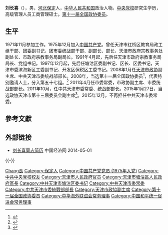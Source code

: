 '''刘长喜'''（{{bd|1955年|5月|}}），男，[[河北|河北]][[保定|保定]]人，[[中华人民共和国|中华人民共和国]]政治人物。[[中央党校|中央党校]]研究生学历，高级管理人员工商管理硕士。[[第十一届全国政协委员|第十一届全国政协委员]]。

== 生平 ==
1971年11月参加工作。1975年12月加入[[中国共产党|中国共产党]]。曾任天津市红桥区教育局政工组干部、团委副书记，团市委统战部干部、副部长、部长，天津市政府宗教事务处副处长、市政府宗教事务局副局长。1991年4月起，先后任天津市政府宗教事务局局长、党组书记。1997年12月起，先后任塘沽区委副书记、区长、区委书记，天津市委滨海新区工委副书记、开发区保税区工委书记。2008年1月任[[天津市政协|天津市政协]]副主席、[[中共天津市委|中共天津市委]]统战部部长。2008年，当选[[第十一届全国政协委员|第十一届全国政协委员]]<ref>{{cite news|title=第十一届全国政协委员名单|url=http://www.indaa.com.cn/zt/2009qglh/zxzs/200903/t20090303_127573.html|accessdate=2013-04-09|newspaper=新华社北京1月25日电 中国人民政治协商会议第十一届全国委员会委员名单(共2237人，2008年1月25日政协第十届全国委员会常务委员会第二十次会议通过)|date=2008-01-25|deadurl=yes|archiveurl=https://web.archive.org/web/20130928014403/http://www.indaa.com.cn/zt/2009qglh/zxzs/200903/t20090303_127573.html|archivedate=2013-09-28}}</ref>，代表特别邀请人士，分入第五十七组。<ref>{{cite news|title=全国政协信息-刘长喜|url=http://www.cppcc.gov.cn/CMS/wylibary/showJcwyxtInfoWylibary.action?tabJcwyxt.guid=11W0020500&wytype=wjwy|accessdate=2013-04-11|newspaper=全国政协委员会|archive-date=2015-09-24|archive-url=https://web.archive.org/web/20150924033042/http://www.cppcc.gov.cn/CMS/wylibary/showJcwyxtInfoWylibary.action?tabJcwyxt.guid=11W0020500&wytype=wjwy|dead-url=no}}</ref> 2011年4月任市委常委，市政协副主席、市委统战部部长。2011年10月，任中共天津市委常委、统战部部长。2015年1月27日，当选政协天津市第十三届委员会副主席<ref>{{cite web|publisher=中国新闻网|url=http://www.chinanews.com/gn/2015/01-27/7010438.shtml|title=臧献甫当选天津市政协主席 刘长喜当选副主席|accessdate=2015-01-27|archive-date=2015-01-27|archive-url=https://web.archive.org/web/20150127203806/http://www.chinanews.com/gn/2015/01-27/7010438.shtml|dead-url=no}}</ref>。2015年12月，不再担任中共天津市委常委。

== 參考文獻 ==
{{reflist}}

== 外部链接 ==
* [http://district.ce.cn/newarea/sddy/201205/28/t20120528_23358299_9.shtml 刘长喜同志简历]{{Wayback|url=http://district.ce.cn/newarea/sddy/201205/28/t20120528_23358299_9.shtml |date=20140502005407 }} 中国经济网 2014-05-01
{{-}}
{{start box}}
{{s-ppo|cpc}}
{{s-before|[[叶厚荣|叶厚荣]]}}
{{s-title|[[中国共产党天津市委员会|中国共产党天津市委员会]]统一战线工作部部长|2008年1月－2015年12月}}
{{s-after|[[王宏江|王宏江]]}}
{{end box}}

{{Navboxes 
| title  = 刘长喜在[[中华海外联谊会|中华海外联谊会]]的职务
| list1  =
{{中华海外联谊会第三届理事会}}
}}
{{Navboxes 
| title  = 刘长喜在[[中国和平统一促进会|中国和平统一促进会]]的职务
| list1  =
{{中国和平统一促进会第八届理事会}}
}}

{{Authority control}}
{{DEFAULTSORT:Liu劉}}
[[Category:刘姓|Chang長]]
[[Category:保定人|Category:保定人]]
[[Category:中国共产党党员_(1975年入党)|Category:中国共产党党员 (1975年入党)]]
[[Category:中共中央党校校友|Category:中共中央党校校友]]
[[Category:天津市人民政府官员|Category:天津市人民政府官员]]
[[Category:天津市塘沽區人民政府區長|Category:天津市塘沽區人民政府區長]]
[[Category:中共天津市塘沽区委书记|Category:中共天津市塘沽区委书记]]
[[Category:中共天津市委常委|Category:中共天津市委常委]]
[[Category:中共天津市委統戰部部長|Category:中共天津市委統戰部部長]]
[[Category:天津市政協副主席|Category:天津市政協副主席]]
[[Category:第十一届全国政协委员|Category:第十一届全国政协委员]]
[[Category:中华海外联谊会常务理事|Category:中华海外联谊会常务理事]]
[[Category:中国和平统一促进会常务理事|Category:中国和平统一促进会常务理事]]